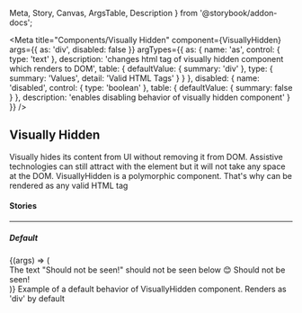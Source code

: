   Meta,
  Story,
  Canvas,
  ArgsTable,
  Description
} from '@storybook/addon-docs';

<Meta
  title="Components/Visually Hidden"
  component={VisuallyHidden}
  args={{
    as: 'div',
    disabled: false
  }}
  argTypes={{
    as: {
      name: 'as',
      control: { type: 'text' },
      description:
        'changes html tag of visually hidden component which renders to DOM',
      table: {
        defaultValue: { summary: 'div' },
        type: { summary: 'Values', detail: 'Valid HTML Tags' }
      }
    },
    disabled: {
      name: 'disabled',
      control: { type: 'boolean' },
      table: { defaultValue: { summary: false } },
      description: 'enables disabling behavior of visually hidden component'
    }
  }}
/>

## Visually Hidden

<p
  style={{
    color: 'white',
    padding: '10px',
    fontWeight: 'bold',
    borderRadius: '4px',
    backgroundColor: '#1B5193'
  }}
>
  Visually hides its content from UI without removing it from DOM. Assistive
  technologies can still attract with the element but it will not take any space
  at the DOM. VisuallyHidden is a polymorphic component. That's why can be
  rendered as any valid HTML tag
</p>

#### Stories

<hr />

##### Default

<Canvas>
  <Story name="Default" inline={false}>
    {(args) => (
      <div>
        <span>The text "Should not be seen!" should not be seen below 😊</span>
        <VisuallyHidden {...args}>Should not be seen!</VisuallyHidden>
      </div>
    )}
  </Story>
</Canvas>

<Description story="Default">
  Example of a default behavior of VisuallyHidden component. Renders as 'div' by
  default
</Description>

<ArgsTable story="Default" />
